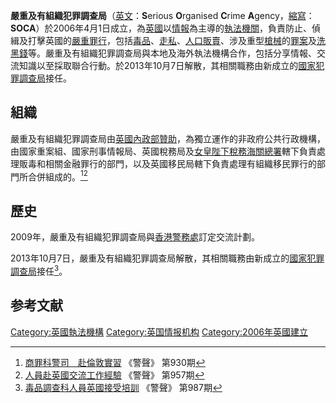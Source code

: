 {{Infobox government agency}}
'''嚴重及有組織犯罪調查局'''（[[英文|英文]]：'''S'''erious '''O'''rganised '''C'''rime '''A'''gency，[[縮寫|縮寫]]：'''SOCA'''）於2006年4月1日成立，為[[英國|英國]]以[[情報|情報]]為主導的[[執法機關|執法機關]]，負責防止、偵緝及打擊英國的[[嚴重罪行|嚴重罪行]]，包括[[毒品|毒品]]、[[走私|走私]]、[[人口販賣|人口販賣]]、涉及重型[[槍械|槍械]]的[[罪案|罪案]]及[[洗黑錢|洗黑錢]]等。嚴重及有組織犯罪調查局與本地及海外執法機構合作，包括分享情報、交流知識以至採取聯合行動。於2013年10月7日解散，其相關職務由新成立的[[國家犯罪調查局|國家犯罪調查局]]接任。

==組織==
嚴重及有組織犯罪調查局由[[英國內政部|英國內政部]][[贊助|贊助]]，為獨立運作的非政府公共行政機構，由國家重案組、國家刑事情報局、英國稅務局及[[女皇陛下稅務海關總署|女皇陛下稅務海關總署]]轄下負責處理販毒和相關金融罪行的部門，以及英國移民局轄下負責處理有組織移民罪行的部門所合併組成的。<ref>[http://www.police.gov.hk/offbeat/930/chi/n02.htm 商罪科警司　赴倫敦實習] {{Wayback|url=http://www.police.gov.hk/offbeat/930/chi/n02.htm |date=20191005162719 }} 《警聲》 第930期</ref><ref>[http://www.police.gov.hk/offbeat/957/chi/n08.htm 人員赴英國交流工作經驗] {{Wayback|url=http://www.police.gov.hk/offbeat/957/chi/n08.htm |date=20191005160713 }} 《警聲》 第957期</ref>

== 歷史 ==
2009年，嚴重及有組織犯罪調查局與[[香港警務處|香港警務處]]訂定交流計劃。

2013年10月7日，嚴重及有組織犯罪調查局解散，其相關職務由新成立的[[國家犯罪調查局|國家犯罪調查局]]接任<ref>[http://www.police.gov.hk/offbeat/987/chi/n03.htm 毒品調查科人員英國接受培訓] {{Wayback|url=http://www.police.gov.hk/offbeat/987/chi/n03.htm |date=20191005155911 }} 《警聲》 第987期</ref>。

== 参考文献 ==
{{portal box|英國|警察與執法}}
{{Reflist}}

[[Category:英國執法機構|Category:英國執法機構]]
[[Category:英国情报机构|Category:英国情报机构]]
[[Category:2006年英國建立|Category:2006年英國建立]]
